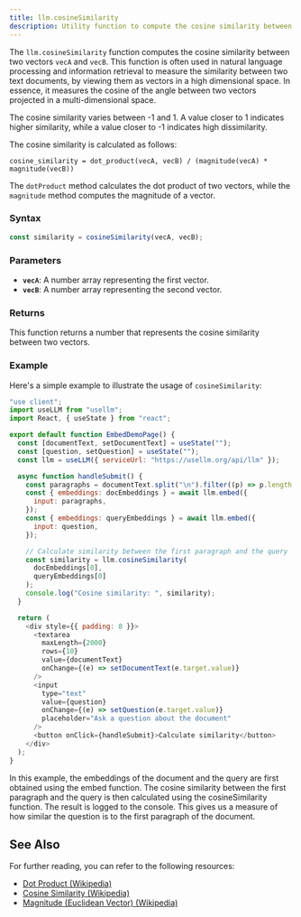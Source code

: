 ```yaml
---
title: llm.cosineSimilarity
description: Utility function to compute the cosine similarity between two vectors
---
```


The `llm.cosineSimilarity` function computes the cosine similarity between two vectors `vecA` and `vecB`.
This function is often used in natural language processing and information retrieval to measure the similarity
between two text documents, by viewing them as vectors in a high dimensional space.
In essence, it measures the cosine of the angle between two vectors projected in a multi-dimensional space.

The cosine similarity varies between -1 and 1. A value closer to 1 indicates higher similarity,
while a value closer to -1 indicates high dissimilarity.

The cosine similarity is calculated as follows:

```plaintext
cosine_similarity = dot_product(vecA, vecB) / (magnitude(vecA) * magnitude(vecB))
```

The `dotProduct` method calculates the dot product of two vectors, while the `magnitude` method computes the magnitude of a vector.

### Syntax

```javascript
const similarity = cosineSimilarity(vecA, vecB);
```

### Parameters

- **`vecA`**: A number array representing the first vector.
- **`vecB`**: A number array representing the second vector.

### Returns

This function returns a number that represents the cosine similarity between two vectors.

### Example

Here's a simple example to illustrate the usage of `cosineSimilarity`:

```javascript
"use client";
import useLLM from "usellm";
import React, { useState } from "react";

export default function EmbedDemoPage() {
  const [documentText, setDocumentText] = useState("");
  const [question, setQuestion] = useState("");
  const llm = useLLM({ serviceUrl: "https://usellm.org/api/llm" });

  async function handleSubmit() {
    const paragraphs = documentText.split("\n").filter((p) => p.length > 0);
    const { embeddings: docEmbeddings } = await llm.embed({
      input: paragraphs,
    });
    const { embeddings: queryEmbeddings } = await llm.embed({
      input: question,
    });

    // Calculate similarity between the first paragraph and the query
    const similarity = llm.cosineSimilarity(
      docEmbeddings[0],
      queryEmbeddings[0]
    );
    console.log("Cosine similarity: ", similarity);
  }

  return (
    <div style={{ padding: 8 }}>
      <textarea
        maxLength={2000}
        rows={10}
        value={documentText}
        onChange={(e) => setDocumentText(e.target.value)}
      />
      <input
        type="text"
        value={question}
        onChange={(e) => setQuestion(e.target.value)}
        placeholder="Ask a question about the document"
      />
      <button onClick={handleSubmit}>Calculate similarity</button>
    </div>
  );
}
```

In this example, the embeddings of the document and the query are first obtained using the embed function.
The cosine similarity between the first paragraph and the query is then calculated using the cosineSimilarity
function. The result is logged to the console. This gives us a measure of how similar the question is to the
first paragraph of the document.

## See Also

For further reading, you can refer to the following resources:

- [Dot Product (Wikipedia)](https://en.wikipedia.org/wiki/Dot_product)
- [Cosine Similarity (Wikipedia)](https://en.wikipedia.org/wiki/Cosine_similarity)
- [Magnitude (Euclidean Vector) (Wikipedia)](https://en.wikipedia.org/wiki/Euclidean_vector#Length)
